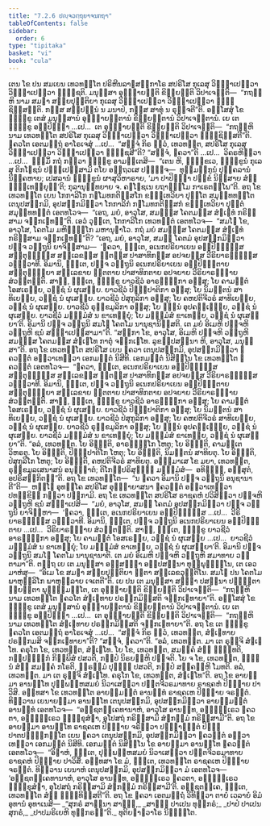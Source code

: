 ```yaml
---
title: "7.2.6 ປຎ຺ຈວຕ຺ຖຸຍາຈນກຖາ"
tableOfContents: false
sidebar:
  order: 6
type: "tipitaka"
basket: "vi"
book: "cula"
---
```



<DynamicBreadcrumb />

<Division number="343" book="cula">

<Paragraph number="1558" book="cula">
ເຕນ ໂຂ ປນ ສມເຍນ ເທວທຕ຺ໂຕ ປຣິຫີນລາຠສກ຺ກາໂຣ ສປຣິໂສ ກຸເລສຸ ວິຎ຺ຎາເປຕ຺ວາ ວິຎ຺ຎາເປຕ຺ວາ ຠຸຎ຺ຊຕິ. ມນຸສ຺ສາ ອຸຊ຺ຌາຍນ຺ຕິ ຂິຍ຺ຍນ຺ຕິ ວິປາເຈນ຺ຕິ—  “ກຖຎ຺ຫິ ນາມ ສມຓາ ສກ຺ຍປຸຕ຺ຕິຍາ ກຸເລສຸ ວິຎ຺ຎາເປຕ຺ວາ ວິຎ຺ຎາເປຕ຺ວາ ຠຸຎ຺ຊິສ຺ສນ຺ຕິ. ກສ຺ສ ສມ຺ປນ຺ນໍ ນ ມນາປໍ, ກສ຺ສ ສາທຸໍ ນ ຣຸຈ຺ຈຕີ”ຕິ. ອສ຺ໂສສຸໍ ໂຂ ຠິກ຺ຂູ ເຕສໍ ມນຸສ຺ສານໍ ອຸຊ຺ຌາຍນ຺ຕານໍ ຂິຍ຺ຍນ຺ຕານໍ ວິປາເຈນ຺ຕານໍ. ເຍ ເຕ ຠິກ຺ຂູ ອປ຺ປິຈ຺ຉາ …ເປ…  ເຕ ອຸຊ຺ຌາຍນ຺ຕິ ຂິຍ຺ຍນ຺ຕິ ວິປາເຈນ຺ຕິ—  “ກຖຎ຺ຫິ ນາມ ເທວທຕ຺ໂຕ ສປຣິໂສ ກຸເລສຸ ວິຎ຺ຎາເປຕ຺ວາ ວິຎ຺ຎາເປຕ຺ວາ ຠຸຎ຺ຊິສ຺ສຕີ”ຕິ. ຠຄວໂຕ ເອຕມຕ຺ຖໍ ອາໂຣເຈສຸໍ …ເປ…  “ສຈ຺ຈໍ ກິຣ ຕ຺ວໍ, ເທວທຕ຺ຕ, ສປຣິໂສ ກຸເລສຸ ວິຎ຺ຎາເປຕ຺ວາ ວິຎ຺ຎາເປຕ຺ວາ ຠຸຎ຺ຊສີ”ຕິ? “ສຈ຺ຈໍ, ຠຄວາ”ຕິ …ເປ…  ວິຄຣຫິຕ຺ວາ …ເປ…  ຘມ຺ມິໍ ກຖໍ ກຕ຺ວາ ຠິກ຺ຂູ ອາມນ຺ເຕສິ—  “ເຕນ ຫິ, ຠິກ຺ຂເວ, ຠິກ຺ຂູນໍ ກຸເລສຸ ຕິກໂຠຊນໍ ປຎ຺ຎເປສ຺ສາມິ ຕໂຍ ອຕ຺ຖວເສ ປຏິຈ຺ຈ—  ທຸມ຺ມງ຺ກູນໍ ປຸຄ຺ຄລານໍ ນິຄ຺ຄຫາຍ; ເປສລານໍ ຠິກ຺ຂູນໍ ຜາສຸວິຫາຣາຍ, ‘ມາ ປາປິຈ຺ຉາ ປກ຺ຂໍ ນິສ຺ສາຍ ສໍຆໍ ຠິນ຺ເທຍ຺ຍຸນ຺’ຕິ; ກຸລານຸທ຺ທຍາຍ ຈ. ຄຓໂຠຊເນ ຍຖາຘມ຺ໂມ ກາເຣຕພ຺ໂພ”ຕິ.
</Paragraph>

<Paragraph number="1559" book="cula">
ອຖ ໂຂ ເທວທຕ຺ໂຕ ເຍນ ໂກກາລິໂກ ກຏໂມທກຕິສ຺ສໂກ ຂຓ຺ຑເທວິຍາ ປຸຕ຺ໂຕ ສມຸທ຺ທທຕ຺ໂຕ ເຕນຸປສງ຺ກມິ, ອຸປສງ຺ກມິຕ຺ວາ ໂກກາລິກໍ ກຏໂມທກຕິສ຺ສກໍ ຂຓ຺ຑເທວິຍາ ປຸຕ຺ຕໍ ສມຸທ຺ທທຕ຺ຕໍ ເອຕທໂວຈ—  “ເອຖ, ມຍໍ, ອາວຸໂສ, ສມຓສ຺ສ ໂຄຕມສ຺ສ ສໍຆເຠທໍ ກຣິສ຺ສາມ ຈກ຺ກເຠທນ຺”ຕິ. ເອວໍ ວຸຕ຺ເຕ, ໂກກາລິໂກ ເທວທຕ຺ຕໍ ເອຕທໂວຈ—  “ສມໂຓ ໂຂ, ອາວຸໂສ, ໂຄຕໂມ ມຫິທ຺ຘິໂກ ມຫານຸຠາໂວ. ກຖໍ ມຍໍ ສມຓສ຺ສ ໂຄຕມສ຺ສ ສໍຆເຠທໍ ກຣິສ຺ສາມ ຈກ຺ກເຠທນ຺”ຕິ? “ເອຖ, ມຍໍ, ອາວຸໂສ, ສມຓໍ ໂຄຕມໍ ອຸປສງ຺ກມິຕ຺ວາ ປຎ຺ຈ ວຕ຺ຖູນິ ຍາຈິສ຺ສາມ—  ‘ຠຄວາ, ຠນ຺ເຕ, ອເນກປຣິຍາເຍນ ອປ຺ປິຈ຺ຉສ຺ສ ສນ຺ຕຸຏ຺ຐສ຺ສ ສລ຺ເລຂສ຺ສ ຘຸຕສ຺ສ ປາສາທິກສ຺ສ ອປຈຍສ຺ສ ວີຣິຍາຣມ຺ຠສ຺ສ ວຓ຺ຓວາທີ. ອິມານິ, ຠນ຺ເຕ, ປຎ຺ຈ ວຕ຺ຖູນິ ອເນກປຣິຍາເຍນ ອປ຺ປິຈ຺ຉຕາຍ ສນ຺ຕຸຏ຺ຐິຍາ ສລ຺ເລຂາຍ ຘຸຕຕາຍ ປາສາທິກຕາຍ ອປຈຍາຍ ວີຣິຍາຣມ຺ຠາຍ ສໍວຕ຺ຕນ຺ຕິ. ສາຘຸ, ຠນ຺ເຕ, ຠິກ຺ຂູ ຍາວຊີວໍ ອາຣຎ຺ຎິກາ ອສ຺ສຸ; ໂຍ ຄາມນ຺ຕໍ ໂອສເຣຍ຺ຍ, ວຊ຺ຊໍ ນໍ ຜຸເສຍ຺ຍ. ຍາວຊີວໍ ປິຓ຺ຑປາຕິກາ ອສ຺ສຸ; ໂຍ ນິມນ຺ຕນໍ ສາທິເຍຍ຺ຍ, ວຊ຺ຊໍ ນໍ ຜຸເສຍ຺ຍ. ຍາວຊີວໍ ປໍສຸກູລິກາ ອສ຺ສຸ; ໂຍ ຄຫປຕິຈີວຣໍ ສາທິເຍຍ຺ຍ, ວຊ຺ຊໍ ນໍ ຜຸເສຍ຺ຍ. ຍາວຊີວໍ ຣຸກ຺ຂມູລິກາ ອສ຺ສຸ; ໂຍ ຉນ຺ນໍ ອຸປຄຈ຺ເຉຍ຺ຍ, ວຊ຺ຊໍ ນໍ ຜຸເສຍ຺ຍ. ຍາວຊີວໍ ມຈ຺ຉມໍສໍ ນ ຂາເທຍ຺ຍຸໍ; ໂຍ ມຈ຺ຉມໍສໍ ຂາເທຍ຺ຍ, ວຊ຺ຊໍ ນໍ ຜຸເສຍ຺ຍາ’ຕິ. ອິມານິ ປຎ຺ຈ ວຕ຺ຖູນິ ສມໂຓ ໂຄຕໂມ ນານຸຊານິສ຺ສຕິ. ເຕ ມຍໍ ອິເມຫິ ປຎ຺ຈຫິ ວຕ຺ຖູຫິ ຊນໍ ສຎ຺ຎາເປສ຺ສາມາ”ຕິ. “ສກ຺ກາ ໂຂ, ອາວຸໂສ, ອິເມຫິ ປຎ຺ຈຫິ ວຕ຺ຖູຫິ ສມຓສ຺ສ ໂຄຕມສ຺ສ ສໍຆເຠໂທ ກາຕຸໍ ຈກ຺ກເຠໂທ. ລູຂປ຺ປສນ຺ນາ ຫິ, ອາວຸໂສ, ມນຸສ຺ສາ”ຕິ.
</Paragraph>

<Paragraph number="1560" book="cula">
ອຖ ໂຂ ເທວທຕ຺ໂຕ ສປຣິໂສ ເຍນ ຠຄວາ ເຕນຸປສງ຺ກມິ, ອຸປສງ຺ກມິຕ຺ວາ ຠຄວນ຺ຕໍ ອຠິວາເທຕ຺ວາ ເອກມນ຺ຕໍ ນິສີທິ. ເອກມນ຺ຕໍ ນິສິນ຺ໂນ ໂຂ ເທວທຕ຺ໂຕ ຠຄວນ຺ຕໍ ເອຕທໂວຈ—  “ຠຄວາ, ຠນ຺ເຕ, ອເນກປຣິຍາເຍນ ອປ຺ປິຈ຺ຉສ຺ສ ສນ຺ຕຸຏ຺ຐສ຺ສ ສລ຺ເລຂສ຺ສ ຘຸຕສ຺ສ ປາສາທິກສ຺ສ ອປຈຍສ຺ສ ວີຣິຍາຣມ຺ຠສ຺ສ ວຓ຺ຓວາທີ. ອິມານິ, ຠນ຺ເຕ, ປຎ຺ຈ ວຕ຺ຖູນິ ອເນກປຣິຍາເຍນ ອປ຺ປິຈ຺ຉຕາຍ ສນ຺ຕຸຏ຺ຐິຍາ ສລ຺ເລຂາຍ ຘຸຕຕາຍ ປາສາທິກຕາຍ ອປຈຍາຍ ວີຣິຍາຣມ຺ຠາຍ ສໍວຕ຺ຕນ຺ຕິ. ສາຘຸ, ຠນ຺ເຕ, ຠິກ຺ຂູ ຍາວຊີວໍ ອາຣຎ຺ຎິກາ ອສ຺ສຸ; ໂຍ ຄາມນ຺ຕໍ ໂອສເຣຍ຺ຍ, ວຊ຺ຊໍ ນໍ ຜຸເສຍ຺ຍ. ຍາວຊີວໍ ປິຓ຺ຑປາຕິກາ ອສ຺ສຸ; ໂຍ ນິມນ຺ຕນໍ ສາທິເຍຍ຺ຍ, ວຊ຺ຊໍ ນໍ ຜຸເສຍ຺ຍ. ຍາວຊີວໍ ປໍສຸກູລິກາ ອສ຺ສຸ; ໂຍ ຄຫປຕິຈີວຣໍ ສາທິເຍຍ຺ຍ, ວຊ຺ຊໍ ນໍ ຜຸເສຍ຺ຍ. ຍາວຊີວໍ ຣຸກ຺ຂມູລິກາ ອສ຺ສຸ; ໂຍ ຉນ຺ນໍ ອຸປຄຈ຺ເຉຍ຺ຍ, ວຊ຺ຊໍ ນໍ ຜຸເສຍ຺ຍ. ຍາວຊີວໍ ມຈ຺ຉມໍສໍ ນ ຂາເທຍ຺ຍຸໍ; ໂຍ ມຈ຺ຉມໍສໍ ຂາເທຍ຺ຍ, ວຊ຺ຊໍ ນໍ ຜຸເສຍ຺ຍາ”ຕິ. “ອລໍ, ເທວທຕ຺ຕ. ໂຍ ອິຈ຺ຉຕິ, ອາຣຎ຺ຎິໂກ ໂຫຕຸ; ໂຍ ອິຈ຺ຉຕິ, ຄາມນ຺ເຕ ວິຫຣຕຸ. ໂຍ ອິຈ຺ຉຕິ, ປິຓ຺ຑປາຕິໂກ ໂຫຕຸ; ໂຍ ອິຈ຺ຉຕິ, ນິມນ຺ຕນໍ ສາທິຍຕຸ. ໂຍ ອິຈ຺ຉຕິ, ປໍສຸກູລິໂກ ໂຫຕຸ; ໂຍ ອິຈ຺ຉຕິ, ຄຫປຕິຈີວຣໍ ສາທິຍຕຸ. ອຏ຺ຐມາເສ ໂຂ ມຍາ, ເທວທຕ຺ຕ, ຣຸກ຺ຂມູລເສນາສນໍ ອນຸຎ຺ຎາຕໍ; ຕິໂກຏິປຣິສຸທ຺ຘໍ ມຈ຺ຉມໍສໍ—  ອທິຏ຺ຐໍ, ອສ຺ສຸຕໍ, ອປຣິສງ຺ກິຕນ຺”ຕິ. ອຖ ໂຂ ເທວທຕ຺ໂຕ—  “ນ ຠຄວາ ອິມານິ ປຎ຺ຈ ວຕ຺ຖູນິ ອນຸຊານາຕີ”ຕິ—  ຫຏ຺ໂຐ ອຸທຄ຺ໂຄ ສປຣິໂສ ອຸຏ຺ຐາຍາສນາ ຠຄວນ຺ຕໍ ອຠິວາເທຕ຺ວາ ປທກ຺ຂິຓໍ ກຕ຺ວາ ປກ຺ກາມິ.
</Paragraph>

<Paragraph number="1561" book="cula">
ອຖ ໂຂ ເທວທຕ຺ໂຕ ສປຣິໂສ ຣາຊຄຫໍ ປວິສິຕ຺ວາ ປຎ຺ຈຫິ ວຕ຺ຖູຫິ ຊນໍ ສຎ຺ຎາເປສິ—  “ມຍໍ, ອາວຸໂສ, ສມຓໍ ໂຄຕມໍ ອຸປສງ຺ກມິຕ຺ວາ ປຎ຺ຈ ວຕ຺ຖູນິ ຍາຈິມ຺ຫາ—  ‘ຠຄວາ, ຠນ຺ເຕ, ອເນກປຣິຍາເຍນ ອປ຺ປິຈ຺ຉສ຺ສ …ເປ…  ວີຣິຍາຣມ຺ຠສ຺ສ ວຓ຺ຓວາທີ. ອິມານິ, ຠນ຺ເຕ, ປຎ຺ຈ ວຕ຺ຖູນິ ອເນກປຣິຍາເຍນ ອປ຺ປິຈ຺ຉຕາຍ …ເປ…  ວີຣິຍາຣມ຺ຠາຍ ສໍວຕ຺ຕນ຺ຕິ. ສາຘຸ, ຠນ຺ເຕ, ຠິກ຺ຂູ ຍາວຊີວໍ ອາຣຎ຺ຎິກາ ອສ຺ສຸ; ໂຍ ຄາມນ຺ຕໍ ໂອສເຣຍ຺ຍ, ວຊ຺ຊໍ ນໍ ຜຸເສຍ຺ຍ …ເປ…  ຍາວຊີວໍ ມຈ຺ຉມໍສໍ ນ ຂາເທຍ຺ຍຸໍ; ໂຍ ມຈ຺ຉມໍສໍ ຂາເທຍ຺ຍ, ວຊ຺ຊໍ ນໍ ຜຸເສຍ຺ຍາ’ຕິ. ອິມານິ ປຎ຺ຈ ວຕ຺ຖູນິ ສມໂຓ ໂຄຕໂມ ນານຸຊານາຕິ. ເຕ ມຍໍ ອິເມຫິ ປຎ຺ຈຫິ ວຕ຺ຖູຫິ ສມາທາຍ ວຕ຺ຕາມາ”ຕິ.
</Paragraph>

<Paragraph number="1562" book="cula">
ຕຕ຺ຖ ເຍ ເຕ ມນຸສ຺ສາ ອສ຺ສທ຺ຘາ ອປ຺ປສນ຺ນາ ທຸພ຺ພຸທ຺ຘິໂນ, ເຕ ເອວມາຫໍສຸ—  “ອິເມ ໂຂ ສມຓາ ສກ຺ຍປຸຕ຺ຕິຍາ ຘຸຕາ ສລ຺ເລຂວຸຕ຺ຕິໂນ. ສມໂຓ ປນ ໂຄຕໂມ ພາຫຸລ຺ລິໂກ ພາຫຸລ຺ລາຍ ເຈເຕຕີ”ຕິ. ເຍ ປນ ເຕ ມນຸສ຺ສາ ສທ຺ຘາ ປສນ຺ນາ ປຓ຺ຑິຕາ ພ຺ຍຕ຺ຕາ ພຸທ຺ຘິມນ຺ໂຕ, ເຕ ອຸຊ຺ຌາຍນ຺ຕິ ຂິຍ຺ຍນ຺ຕິ ວິປາເຈນ຺ຕິ—  “ກຖຎ຺ຫິ ນາມ ເທວທຕ຺ໂຕ ຠຄວໂຕ ສໍຆເຠທາຍ ປຣກ຺ກມິສ຺ສຕິ ຈກ຺ກເຠທາຍາ”ຕິ.
</Paragraph>

<Paragraph number="1563" book="cula">
ອສ຺ໂສສຸໍ ໂຂ ຠິກ຺ຂູ ເຕສໍ ມນຸສ຺ສານໍ ອຸຊ຺ຌາຍນ຺ຕານໍ ຂິຍ຺ຍນ຺ຕານໍ ວິປາເຈນ຺ຕານໍ. ເຍ ເຕ ຠິກ຺ຂູ ອປ຺ປິຈ຺ຉາ …ເປ…  ເຕ ອຸຊ຺ຌາຍນ຺ຕິ ຂິຍ຺ຍນ຺ຕິ ວິປາເຈນ຺ຕິ—  “ກຖຎ຺ຫິ ນາມ ເທວທຕ຺ໂຕ ສໍຆເຠທາຍ ປຣກ຺ກມິສ຺ສຕິ ຈກ຺ກເຠທາຍາ”ຕິ.
</Paragraph>

<Paragraph number="1564" book="cula">
ອຖ ໂຂ ເຕ ຠິກ຺ຂູ ຠຄວໂຕ ເອຕມຕ຺ຖໍ ອາໂຣເຈສຸໍ …ເປ…  “ສຈ຺ຈໍ ກິຣ ຕ຺ວໍ, ເທວທຕ຺ຕ, ສໍຆເຠທາຍ ປຣກ຺ກມສິ ຈກ຺ກເຠທາຍາ”ຕິ? “ສຈ຺ຈໍ, ຠຄວາ”ຕິ. “ອລໍ, ເທວທຕ຺ຕ. ມາ ເຕ ຣຸຈ຺ຈິ ສໍຆເຠໂທ. ຄຣຸໂກ ໂຂ, ເທວທຕ຺ຕ, ສໍຆເຠໂທ. ໂຍ ໂຂ, ເທວທຕ຺ຕ, ສມຄ຺ຄໍ ສໍຆໍ ຠິນ຺ທຕິ, ກປ຺ປຏ຺ຐິກໍ ກິພ຺ພິສໍ ປສວຕິ, ກປ຺ປໍ ນິຣຍມ຺ຫິ ປຈ຺ຈຕິ. ໂຍ ຈ ໂຂ, ເທວທຕ຺ຕ, ຠິນ຺ນໍ ສໍຆໍ ສມຄ຺ຄໍ ກໂຣຕິ, ພ຺ຣຫ຺ມໍ ປຸຎ຺ຎໍ ປສວຕິ, ກປ຺ປໍ ສຄ຺ຄມ຺ຫິ ໂມທຕິ. ອລໍ, ເທວທຕ຺ຕ. ມາ ເຕ ຣຸຈ຺ຈິ ສໍຆເຠໂທ. ຄຣຸໂກ ໂຂ, ເທວທຕ຺ຕ, ສໍຆເຠໂທ”ຕິ.
</Paragraph>

<Paragraph number="1565" book="cula">
ອຖ ໂຂ ອາຍສ຺ມາ ອານນ຺ໂທ ປຸພ຺ພຓ຺ຫສມຍໍ ນິວາເສຕ຺ວາ ປຕ຺ຕຈີວຣມາທາຍ ຣາຊຄຫໍ ປິຓ຺ຑາຍ ປາວິສິ. ອທ຺ທສາ ໂຂ ເທວທຕ຺ໂຕ ອາຍສ຺ມນ຺ຕໍ ອານນ຺ທໍ ຣາຊຄເຫ ປິຓ຺ຑາຍ ຈຣນ຺ຕໍ. ທິສ຺ວານ ເຍນາຍສ຺ມາ ອານນ຺ໂທ ເຕນຸປສງ຺ກມິ, ອຸປສງ຺ກມິຕ຺ວາ ອາຍສ຺ມນ຺ຕໍ ອານນ຺ທໍ ເອຕທໂວຈ—  “ອຊ຺ຊຕຄ຺ເຄທານາຫໍ, ອາວຸໂສ ອານນ຺ທ, ອຎ຺ຎຕ຺ເຣວ ຠຄວຕາ, ອຎ຺ຎຕ຺ເຣວ ຠິກ຺ຂຸສໍຆາ, ອຸໂປສຖໍ ກຣິສ຺ສາມິ ສໍຆກມ຺ມໍ ກຣິສ຺ສາມີ”ຕິ.
</Paragraph>

<Paragraph number="1566" book="cula">
ອຖ ໂຂ ອາຍສ຺ມາ ອານນ຺ໂທ ຣາຊຄເຫ ປິຓ຺ຑາຍ ຈຣິຕ຺ວາ ປຈ຺ຉາຠຕ຺ຕໍ ປິຓ຺ຑປາຕປຏິກ຺ກນ຺ໂຕ ເຍນ ຠຄວາ ເຕນຸປສງ຺ກມິ, ອຸປສງ຺ກມິຕ຺ວາ ຠຄວນ຺ຕໍ ອຠິວາເທຕ຺ວາ ເອກມນ຺ຕໍ ນິສີທິ. ເອກມນ຺ຕໍ ນິສິນ຺ໂນ ໂຂ ອາຍສ຺ມາ ອານນ຺ໂທ ຠຄວນ຺ຕໍ ເອຕທໂວຈ—  “ອິຘາຫໍ, ຠນ຺ເຕ, ປຸພ຺ພຓ຺ຫສມຍໍ ນິວາເສຕ຺ວາ ປຕ຺ຕຈີວຣມາທາຍ ຣາຊຄຫໍ ປິຓ຺ຑາຍ ປາວິສິໍ. ອທ຺ທສາ ໂຂ ມໍ, ຠນ຺ເຕ, ເທວທຕ຺ໂຕ ຣາຊຄເຫ ປິຓ຺ຑາຍ ຈຣນ຺ຕໍ. ທິສ຺ວານ ເຍນາຫໍ ເຕນຸປສງ຺ກມິ, ອຸປສງ຺ກມິຕ຺ວາ ມໍ ເອຕທໂວຈ—  ‘ອຊ຺ຊຕຄ຺ເຄທານາຫໍ, ອາວຸໂສ ອານນ຺ທ, ອຎ຺ຎຕ຺ເຣວ ຠຄວຕາ, ອຎ຺ຎຕ຺ເຣວ ຠິກ຺ຂຸສໍຆາ, ອຸໂປສຖໍ ກຣິສ຺ສາມິ ສໍຆກມ຺ມໍ ກຣິສ຺ສາມີ’ຕິ. ອຊ຺ຊຕຄ຺ເຄ, ຠນ຺ເຕ, ເທວທຕ຺ໂຕ ສໍຆໍ ຠິນ຺ທິສ຺ສຕີ”ຕິ. ອຖ ໂຂ ຠຄວາ ເອຕມຕ຺ຖໍ ວິທິຕ຺ວາ ຕາຍໍ ເວລາຍໍ ອິມໍ ອຸທານໍ ອຸທາເນສິ—
</Paragraph>

<Paragraph number="1567" type="verses" book="cula">
_“ສຸກຣໍ ສາຘຸນາ ສາຘຸໍ,_  
_ສາຘຸໍ ປາເປນ ທຸກ຺ກຣໍ;_  
_ປາປໍ ປາເປນ ສຸກຣໍ,_  
_ປາປມຣິເຍຫິ ທຸກ຺ກຣນ຺”ຕິ._  


</Paragraph>
</Division>

<Paragraph number="1568" type="center" book="cula">
ທຸຕິຍຠາຓວາໂຣ ນິຏ຺ຐິໂຕ.
</Paragraph>